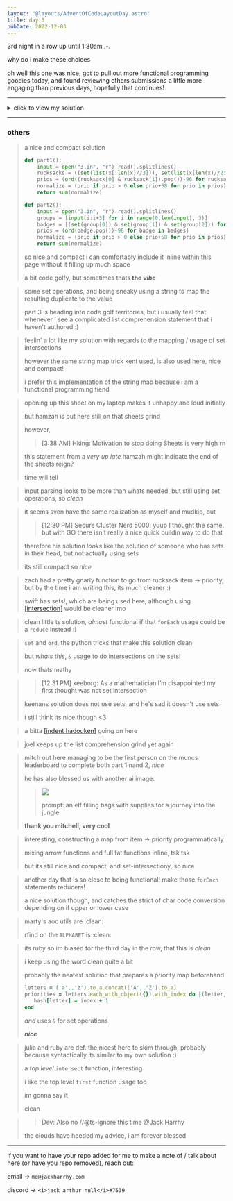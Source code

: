 ```yaml
---
layout: "@layouts/AdventOfCodeLayoutDay.astro"
title: day 3
pubDate: 2022-12-03
---
```



3rd night in a row up until 1:30am .-.

why do i make these choices

oh well this one was nice, got to pull out more functional programming goodies today,
and found reviewing others submissions a little more engaging than previous days, hopefully that continues!

---

<details>
<summary>click to view my solution</summary>

<br />

given the sample input:

```
vJrwpWtwJgWrhcsFMMfFFhFp
jqHRNqRjqzjGDLGLrsFMfFZSrLrFZsSL
PmmdzqPrVvPwwTWBwg
wMqvLMZHhHMvwLHjbvcjnnSBnvTQFn
ttgJtRGJQctTZtZT
CrZsJsPPZsGzwwsLwLmpwMDw
```

assuming `input` is the above as one big string,

```elixir
rucksacks =
  input
  |> String.split("\n", trim: true)
  |> Enum.map(&String.split(&1, "", trim: true))
```

a pretty simple input parse today, just split on newlines, and then split each string into a list of characters

```elixir
[
  ["v", "J", "r", "w", "p", "W", "t", "w", "J", "g", "W", "r", "h", "c", "s", "F", "M", "M", "f",
   "F", "F", "h", "F", "p"],
  ["j", "q", "H", "R", "N", "q", "R", "j", "q", "z", "j", "G", "D", "L", "G", "L", "r", "s", "F",
   "M", "f", "F", "Z", "S", "r", "L", "r", "F", "Z", "s", "S", "L"],
  ["P", "m", "m", "d", "z", "q", "P", "r", "V", "v", "P", "w", "w", "T", "W", "B", "w", "g"],
  ["w", "M", "q", "v", "L", "M", "Z", "H", "h", "H", "M", "v", "w", "L", "H", "j", "b", "v", "c",
   "j", "n", "n", "S", "B", "n", "v", "T", "Q", "F", "n"],
  ["t", "t", "g", "J", "t", "R", "G", "J", "Q", "c", "t", "T", "Z", "t", "Z", "T"],
  ["C", "r", "Z", "s", "J", "s", "P", "P", "Z", "s", "G", "z", "w", "w", "s", "L", "w", "L", "m",
   "p", "w", "M", "D", "w"]
]
```

another day, another list of lists

```elixir
defmodule Rucksack do
  def item_to_priority(item) do
    item |> String.to_charlist() |> Enum.at(0) |> item_number_to_priority
  end

  def item_number_to_priority(number) when number >= 97, do: number - 96
  def item_number_to_priority(number), do: number - 38
end
```

once we find the duplicate item in the rucksack(s), we'll need to map that to some priority number

here, i go from string -> charlist -> single char, and then use some sneaky guard clauses to do
math on the single char value which maps it from its value in ascii, to the priority number

### part 1

```elixir
rucksacks
|> Enum.map(fn rucksack ->
  rucksack
  |> Enum.split(round(length(rucksack) / 2))
  |> Tuple.to_list()
  |> Enum.map(&MapSet.new(&1))
  |> Enum.reduce(&MapSet.intersection(&1, &2))
  |> Enum.at(0)
  |> Rugsack.item_to_priority()
end)
|> Enum.sum() # -> 157
```

i do a lot here

first, i want to map over each rucksack, since for part one we are concerned about splitting
up a rucksack into two chunks, and finding a duplicate between each chunk

i use `Enum.split` to split the rucksack into two chunks, which gives me a tuple, so i use
`Tuple.to_list()` to turn it back into a list i can iterate over

i then, convert each list into a `MapSet`, since i want to perform a [[set operation]](https://en.wikipedia.org/wiki/Set_(mathematics)#Basic_operations) to find the duplicate

i then reduce my list of two items down to _one_, using a reducer that passes its values to `MapSet.intersection`, which will end up only reducing once, since the first item will be the accumulator, and the second item will be the only other value the reducer handles

after this operation i am left with a single `MapSet`, with only a single value within it, the duplicate

i use `Enum.at(0)` to pluck out the single item from the `MapSet`, passing it to my utility function to convert from item -> priority number

i do this for every rucksack, and compute the sum of the list of priorities

### part 2

```elixir
rucksacks
|> Enum.chunk_every(3)
|> Enum.map(fn rucksacks ->
  rucksacks
  |> Enum.map(&MapSet.new(&1))
  |> Enum.reduce(&MapSet.intersection(&1, &2))
  |> Enum.at(0)
  |> Rugsack.item_to_priority()
end)
|> Enum.sum() # -> 70
```

this is _similar_ to the above, however, i use `Enum.chunk_every(3)` to convert
my list of rucksacks into a list of lists of rucksacks, each nested list having
a length of 3

i iterate over this list of lists, and convert each rucksack in the list of 3
to a `MapSet`, like before, but since i'm not splitting it into two, i use
`Enum.reduce` with `MapSet.intersection` again, but this time i'm reducing 3 `MapSet`s to a single `MapSet`

then, i do the same as before, pluck out the answer, get the priority, and sum everything, ezdubz

<br />

</details>

---

### others

<Other person="mudkip" day="3" />

> a nice and compact solution
>
> ```py
> def part1():
>     input = open("3.in", "r").read().splitlines()
>     rucksacks = ((set(list(x[:len(x)//3])), set(list(x[len(x)//2:]))) for x in input)
>     prios = (ord((rucksack[0] & rucksack[1]).pop())-96 for rucksack in rucksacks)
>     normalize = (prio if prio > 0 else prio+58 for prio in prios)
>     return sum(normalize)
>
> def part2():
>     input = open("3.in", "r").read().splitlines()
>     groups = [input[i:i+3] for i in range(0,len(input), 3)]
>     badges = [(set(group[0]) & set(group[1]) & set(group[2])) for group in groups]
>     prios = (ord(badge.pop())-96 for badge in badges)
>     normalize = (prio if prio > 0 else prio+58 for prio in prios)
>     return sum(normalize)
> ```
>
> so nice and compact i can comfortably include it inline within this page without it filling up much space
>
> a bit code golfy, but sometimes thats **the _vibe_**

<Other person="kent" day="3" />

> some set operations, and being sneaky using a string to map the resulting duplicate to the value
>
> part 3 is heading into code golf territories, but i usually feel that whenever i see a complicated list comprehension statement that i haven't authored :)

<Other person="riley" day="3" />

> feelin' a lot like my solution with regards to the mapping / usage of set intersections
>
> however the same string map trick kent used, is also used here, nice and compact!
>
> i prefer this implementation of the string map because i am a functional programming fiend

<Other person="hamzah" day="3" />

> opening up this sheet on my laptop makes it unhappy and loud initially
>
> but hamzah is out here still on that sheets grind
>
> however,
>
> > [3:38 AM] Hking: Motivation to stop doing Sheets is very high rn
>
> this statement from a _very up late_ hamzah might indicate the end of the sheets reign?
>
> time will tell

<Other person="ethan" day="3" />

> input parsing looks to be more than whats needed, but still using set operations, so _clean_

<Other person="sven" day="3" />

> it seems sven have the same realization as myself and mudkip, but
>
> > [12:30 PM] Secure Cluster Nerd 5000: yuup I thought the same. but with GO there isn't really a nice quick buildin way to do that
>
> therefore his solution _looks_ like the solution of someone who has sets in their head, but not actually using sets
>
> its still compact so _nice_

<Other person="zach" day="3" />

> zach had a pretty gnarly function to go from rucksack item -> priority, but by the time i am writing this, its much cleaner :)
>
> swift has sets!, which are being used here, although using [[intersection]](https://developer.apple.com/documentation/swift/set/intersection(_:)-1zh8f) would be cleaner imo

<Other person="chad" day="3" />

> clean little ts solution, _almost_ functional if that `forEach` usage could be a `reduce` instead :)

<Other person="mathieu" day="3" />

> `set` and `ord`, the python tricks that make this solution clean
>
> but _whats this_, `&` usage to do intersections on the sets!
>
> now thats mathy

<Other person="keenan" day="3" />

> > [12:31 PM] keeborg: As a mathematician I’m disappointed my first thought was not set intersection
>
> keenans solution does not use sets, and he's sad it doesn't use sets
>
> i still think its nice though &lt;3

<Other person="cameron" day="3" />

> a bitta [[indent hadouken]](https://old.reddit.com/r/ProgrammerHumor/comments/27yykv/indent_hadouken/) going on here

<Other person="joel" day="3" />

> joel keeps up the list comprehension grind yet again

<Other person="mitch" day="3" />

> mitch out here managing to be the first person on the muncs leaderboard to complete both part 1 nand 2, _nice_
>
> he has also blessed us with another ai image:
>
> > <img
> >   class="small-image"
> >   src="https://raw.githubusercontent.com/ecumene/advent_of_code/1b901efb90ef9647a6e8c0feda84f307ea091cd8/2022/notebooks/images/day3.jpeg"
> > />
> >
> > prompt: an elf filling bags with supplies for a journey into the jungle
>
> **thank you mitchell, very cool**

<Other person="nathan" day="3" />

> interesting, constructing a map from item -> priority programmatically
>
> mixing arrow functions and full fat functions inline, tsk tsk
>
> but its still nice and compact, and set-intersectiony, so nice

<Other person="andrewReynolds" day="3" />

> another day that is so close to being functional! make those `forEach` statements reducers!
>
> a nice solution though, and catches the strict of char code conversion depending on if upper or lower case

<Other person="marty" day="3" />

> marty's aoc utils are :clean:
>
> rfind on the `ALPHABET` is :clean:

<Other person="ryan" day="3" />

> its ruby so im biased for the third day in the row, that this is _clean_
>
> i keep using the word clean quite a bit
>
> probably the neatest solution that prepares a priority map beforehand
>
> ```ruby
> letters = ('a'..'z').to_a.concat(('A'..'Z').to_a)
> priorities = letters.each_with_object({}).with_index do |(letter, hash), index|
>    hash[letter] = index + 1
> end
> ```
>
> _and_ uses `&` for set operations
>
> **_nice_**

<Other person="andrewHynes" day="3" />

> julia and ruby are def. the nicest here to skim through, probably because syntactically its similar to my own solution :)
>
> a _top level_ `intersect` function, interesting
>
> i like the top level `first` function usage too
>
> im gonna say it
>
> clean

<Other person="devin" day="3" />

> > Dev: Also no //@ts-ignore this time @Jack Harrhy
>
> the clouds have heeded my advice, i am forever blessed

---

if you want to have your repo added for me to make a note of / talk about here (or have you repo removed), reach out:

email -> `me@jackharrhy.com`

discord -> `<i>jack arthur null</i>#7539`
